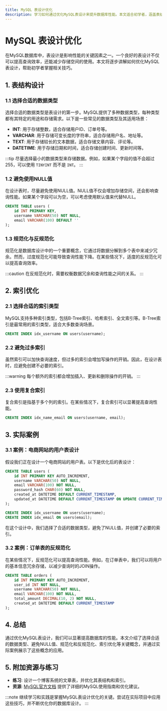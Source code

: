 ```yaml
---
title: MySQL 表设计优化
description: 学习如何通过优化MySQL表设计来提升数据库性能。本文适合初学者，涵盖表结构设计、数据类型选择、索引优化等关键概念，并提供实际案例和代码示例。
---
```


# MySQL 表设计优化

在MySQL数据库中，表设计是影响性能的关键因素之一。一个良好的表设计不仅可以提高查询效率，还能减少存储空间的使用。本文将逐步讲解如何优化MySQL表设计，帮助初学者掌握相关技巧。

## 1. 表结构设计

### 1.1 选择合适的数据类型

选择合适的数据类型是表设计的第一步。MySQL提供了多种数据类型，每种类型都有其特定的用途和存储需求。以下是一些常见的数据类型及其适用场景：

- **INT**: 用于存储整数，适合存储用户ID、订单号等。
- **VARCHAR**: 用于存储可变长度的字符串，适合存储用户名、地址等。
- **TEXT**: 用于存储较长的文本数据，适合存储文章内容、评论等。
- **DATETIME**: 用于存储日期和时间，适合存储创建时间、更新时间等。

:::tip
尽量选择最小的数据类型来存储数据。例如，如果某个字段的值不会超过255，可以使用 `TINYINT` 而不是 `INT`。
:::

### 1.2 避免使用NULL值

在设计表时，尽量避免使用NULL值。NULL值不仅会增加存储空间，还会影响查询性能。如果某个字段可以为空，可以考虑使用默认值来代替NULL。

```sql
CREATE TABLE users (
    id INT PRIMARY KEY,
    username VARCHAR(50) NOT NULL,
    email VARCHAR(100) DEFAULT ''
);
```

### 1.3 规范化与反规范化

规范化是数据库设计中的一个重要概念，它通过将数据分解到多个表中来减少冗余。然而，过度规范化可能导致查询性能下降。在某些情况下，适度的反规范化可以提高查询效率。

:::caution
在反规范化时，需要权衡数据冗余和查询性能之间的关系。
:::

## 2. 索引优化

### 2.1 选择合适的索引类型

MySQL支持多种索引类型，包括B-Tree索引、哈希索引、全文索引等。B-Tree索引是最常用的索引类型，适合大多数查询场景。

```sql
CREATE INDEX idx_username ON users(username);
```

### 2.2 避免过多索引

虽然索引可以加快查询速度，但过多的索引会增加写操作的开销。因此，在设计表时，应避免创建不必要的索引。

:::warning
每个额外的索引都会增加插入、更新和删除操作的开销。
:::

### 2.3 使用复合索引

复合索引是指基于多个列的索引。在某些情况下，复合索引可以显著提高查询性能。

```sql
CREATE INDEX idx_name_email ON users(username, email);
```

## 3. 实际案例

### 3.1 案例：电商网站的用户表设计

假设我们正在设计一个电商网站的用户表。以下是优化后的表设计：

```sql
CREATE TABLE users (
    id INT PRIMARY KEY AUTO_INCREMENT,
    username VARCHAR(50) NOT NULL,
    email VARCHAR(100) NOT NULL,
    password_hash CHAR(60) NOT NULL,
    created_at DATETIME DEFAULT CURRENT_TIMESTAMP,
    updated_at DATETIME DEFAULT CURRENT_TIMESTAMP ON UPDATE CURRENT_TIMESTAMP
);

CREATE INDEX idx_username ON users(username);
CREATE INDEX idx_email ON users(email);
```

在这个设计中，我们选择了合适的数据类型，避免了NULL值，并创建了必要的索引。

### 3.2 案例：订单表的反规范化

在某些情况下，反规范化可以提高查询性能。例如，在订单表中，我们可以将用户的基本信息冗余存储，以减少查询时的JOIN操作。

```sql
CREATE TABLE orders (
    id INT PRIMARY KEY AUTO_INCREMENT,
    user_id INT NOT NULL,
    username VARCHAR(50) NOT NULL,
    email VARCHAR(100) NOT NULL,
    total_amount DECIMAL(10, 2) NOT NULL,
    created_at DATETIME DEFAULT CURRENT_TIMESTAMP
);
```

## 4. 总结

通过优化MySQL表设计，我们可以显著提高数据库的性能。本文介绍了选择合适的数据类型、避免NULL值、规范化和反规范化、索引优化等关键概念，并通过实际案例展示了这些概念的应用。

## 5. 附加资源与练习

- **练习**: 设计一个博客系统的文章表，并优化其表结构和索引。
- **资源**: [MySQL官方文档](https://dev.mysql.com/doc/) 提供了详细的MySQL使用指南和优化建议。

:::note
继续学习和实践是掌握MySQL表设计优化的关键。尝试在实际项目中应用这些技巧，并不断优化你的数据库设计。
:::
